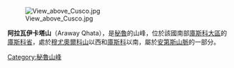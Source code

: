 [[Image:View_above_Cusco.jpg|right]]

{{Coord|13|32|35|S|71|58|10|W|display=title}}

'''阿拉瓦伊卡塔山'''（Araway Qhata），是[[秘魯|秘魯]]的山峰，位於該國南部[[庫斯科大區|庫斯科大區]]的[[庫斯科省|庫斯科省]]，處於[[穆尤奧爾科山|穆尤奧爾科山]]以西和[[庫斯科|庫斯科]]以南，屬於[[安第斯山脈|安第斯山脈]]的一部分。

{{Peru-geo-stub}}
[[Category:秘魯山峰|Category:秘魯山峰]]